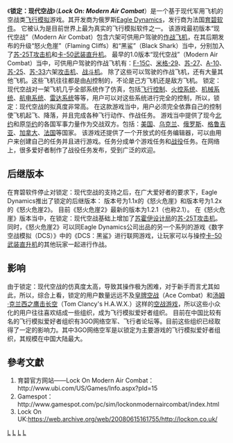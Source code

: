 {{Unreferenced |time=2009-04-20T11:29:23+00:00 }}
{{noteTA
|G1=Games
}}
{{Infobox VG
|released =  2003年11月20日
|image=  
|developer= [[Eagle_Dynamics|Eagle Dynamics]]
|publisher= [[Ubisoft|Ubisoft]]
|genre= [[飞行模拟游戏|飞行模拟]]
}}
《'''锁定：现代空战'''》（'''''Lock On: Modern Air Combat'''''）是一个基于现代军用飞机的空战类[[飞行模拟|飞行模拟]]游戏。其开发商为俄罗斯[[Eagle_Dynamics|Eagle Dynamics]]，发行商为法国[[育碧软件|育碧软件]]。
它被认为是目前世界上最为真实的飞行模拟软件之一。
该游戏最初版本“现代空战”（Modern Air Combat）包含六架可供用户驾驶的[[作战飞机|作战飞机]]，在其后期发布的升级“怒火危崖”（Flaming Cliffs）和“黑鲨”（Black Shark）当中，分别加入了[[苏-25|苏-25T]][[攻击机|攻击机]]和[[卡-50|卡-50]][[武装直升机|武装直升机]]。
最早的1.0版本“现代空战”（Modern Air Combat）当中，可供用户驾驶的作战飞机有：[[F-15C|F-15C]]、[[米格-29|米格-29]]、[[苏-27|苏-27]]、[[A-10|A-10]]、[[苏-25|苏-25]]、[[苏-33|苏-33]]六架[[攻击机|攻击机]]、[[战斗机|战斗机]]。
除了这些可以驾驶的作战飞机，还有大量其他飞机。这些飞机往往都是由[[AI|AI]]控制的，不论是己方飞机还是敌方飞机。
锁定：现代空战对一架飞机几乎全部系统作了仿真，包括[[飞行控制|飞行控制]]、[[火控系统|火控系统]]、[[机械系统|机械系统]]、[[航电系统|航电系统]]、[[雷达系统|雷达系统]]等等，用户可以对这些系统进行完全的控制，所以，锁定：现代空战的拟真度非常高。
在这款游戏当中，用户必须完全依靠自己的控制使飞机起飞、降落，并且完成各种飞行动作、作战任务。
游戏当中提供了现今[[北约|北约]]和原[[华约|华约]]的各国军事力量作为交战双方。包括：[[美国|美国]]、[[乌克兰|乌克兰]]、[[俄罗斯|俄罗斯]]、[[格鲁吉亚|格鲁吉亚]]、[[加拿大|加拿大]]、[[法国|法国]]等国家。
该游戏还提供了一个开放式的任务编辑器，可以由用户来创建自己的任务并且进行游戏。任务分成单个游戏任务和[[战役|战役]]任务。在网络上，很多爱好者制作了战役任务发布，受到广泛的欢迎。
== 后继版本 ==
在育碧软件停止对锁定：现代空战的支持之后，在广大爱好者的要求下，Eagle Dynamics推出了锁定的后继版本：
版本号为1.1x的《怒火危崖》和版本号为1.2x的《怒火危崖2》。
目前《怒火危崖2》最新的版本为1.2.1（也称2.1）。
在《怒火危崖》版本当中，在锁定：现代空战基础上增加了[[苏霍伊设计局|苏霍伊设计局]]的[[苏-25|苏-25T]][[攻击机|攻击机]]。同时，《怒火危崖2》可以同Eagle Dynamics公司出品的另一个系列的游戏《数字空战模拟（DCS）》中的《DCS：黑鲨》进行联网游戏，让玩家可以与操控[[Ka-50攻擊直升機|卡-50]][[武装直升机|武装直升机]]的其他玩家一起进行作战。

== 影响 ==
由于锁定：现代空战的仿真度太高，导致其操作极为困难，对于新手而言尤其如此，所以，综合上看，锁定的用户数量远远不及[[皇牌空战|皇牌空战]]（Ace Combat）和[[汤姆·克兰西之鹰击长空|汤姆·克兰西之鹰击长空]]（Tom Clancy's H.A.W.X.）这样的[[空战游戏|空战游戏]]，所以这些小众化的用户往往喜欢结成一些组织，成为飞行模拟爱好者组织。
目前在中国比较有名的飞行模拟爱好者组织有3GO网络空军、飞行者论坛等。目前这些组织已经取得了一定的影响力。其中3GO网络空军是以锁定为主要游戏的飞行模拟爱好者组织，其规模在中国大陆最大。

==參考文獻==
#育碧官方网站——Lock On Modern Air Combat：http://www.ubi.com/US/Games/Info.aspx?pId=15 {{Wayback|url=http://www.ubi.com/US/Games/Info.aspx?pId=15 |date=20090619082350 }}
#Gamespot：http://www.gamespot.com/pc/sim/lockonmodernaircombat/index.html {{Wayback|url=http://www.gamespot.com/pc/sim/lockonmodernaircombat/index.html |date=20090320010503 }}
#Lock On UK:https://web.archive.org/web/20080615161755/http://lockon.co.uk/

[[Category:Windows游戏|L]]
[[Category:模拟游戏|L]]
[[Category:2003年电子游戏|L]]
[[Category:空战模拟游戏|L]]